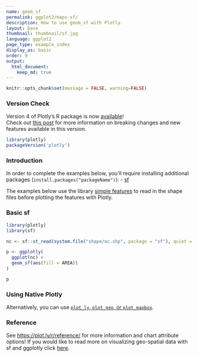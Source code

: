 ```yaml
---
name: geom_sf
permalink: ggplot2/maps-sf/
description: How to use geom_sf with Plotly.
layout: base
thumbnail: thumbnail/sf.jpg
language: ggplot2
page_type: example_index
display_as: basic
order: 9
output:
  html_document:
    keep_md: true
---
```


```r
knitr::opts_chunk$set(message = FALSE, warning=FALSE)
```



### Version Check

Version 4 of Plotly's R package is now [available](https://plot.ly/r/getting-started/#installation)!<br>
Check out [this post](http://moderndata.plot.ly/upgrading-to-plotly-4-0-and-above/) for more information on breaking changes and new features available in this version.

```r
library(plotly)
packageVersion('plotly')
```

### Introduction

In order to complete the examples below, you'll require installing additional packages (`install.packages("packageName")`):
- [sf](https://github.com/r-spatial/sf)

The examples below use the library [simple features](https://r-spatial.github.io/sf/) to read in the shape files before plotting the features with Plotly.

### Basic sf 

``` r
library(plotly)
library(sf)

nc <- sf::st_read(system.file("shape/nc.shp", package = "sf"), quiet = TRUE)

p <- ggplotly(
  ggplot(nc) +
  geom_sf(aes(fill = AREA))
) 

p
```


### Using Native Plotly

Alternatively, you can use [`plot_ly`, `plot_geo`, or `plot_mapbox`](https://plot.ly/r/maps-sf/).

### Reference

See [https://plot.ly/r/reference/](https://plot.ly/r/reference/) for more information and chart attribute options! If you would like to read more on visualizing geo-spatial data with sf and ggplotly click [here](https://blog.cpsievert.me/2018/01/30/learning-improving-ggplotly-geom-sf/).
